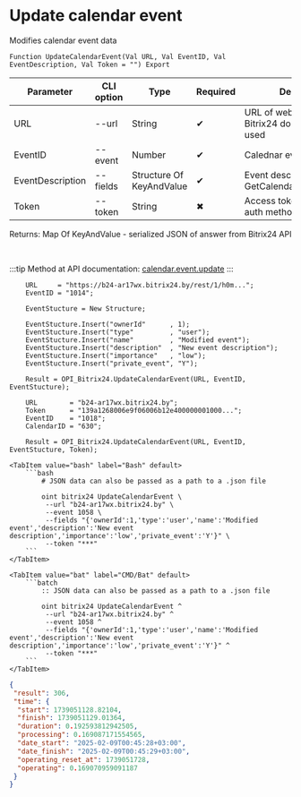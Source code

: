 ﻿---
sidebar_position: 2
---


# Update calendar event
 Modifies calendar event data



`Function UpdateCalendarEvent(Val URL, Val EventID, Val EventDescription, Val Token = "") Export`

  | Parameter | CLI option | Type | Required | Description |
  |-|-|-|-|-|
  | URL | --url | String | &#x2714; | URL of webhook or a Bitrix24 domain, when token used |
  | EventID | --event | Number | &#x2714; | Calednar event ID |
  | EventDescription | --fields | Structure Of KeyAndValue | &#x2714; | Event description. See GetCalendarEventsStructure |
  | Token | --token | String | &#x2716; | Access token, when app auth method used |

  
  Returns:  Map Of KeyAndValue - serialized JSON of answer from Bitrix24 API

<br/>

:::tip
Method at API documentation: [calendar.event.update](https://apidocs.bitrix24.ru/api-reference/calendar/calendar-event/calendar-event-update.html)
:::
<br/>



```bsl title="1C:Enterprise/OneScript code example"
    URL     = "https://b24-ar17wx.bitrix24.by/rest/1/h0m...";
    EventID = "1014";

    EventStucture = New Structure;

    EventStucture.Insert("ownerId"      , 1);
    EventStucture.Insert("type"         , "user");
    EventStucture.Insert("name"         , "Modified event");
    EventStucture.Insert("description"  , "New event description");
    EventStucture.Insert("importance"   , "low");
    EventStucture.Insert("private_event", "Y");

    Result = OPI_Bitrix24.UpdateCalendarEvent(URL, EventID, EventStucture);

    URL        = "b24-ar17wx.bitrix24.by";
    Token      = "139a1268006e9f06006b12e400000001000...";
    EventID    = "1018";
    CalendarID = "630";

    Result = OPI_Bitrix24.UpdateCalendarEvent(URL, EventID, EventStucture, Token);
```
 

 <Tabs>
  
    <TabItem value="bash" label="Bash" default>
        ```bash
            # JSON data can also be passed as a path to a .json file
            
            oint bitrix24 UpdateCalendarEvent \
             --url "b24-ar17wx.bitrix24.by" \
             --event 1058 \
             --fields "{'ownerId':1,'type':'user','name':'Modified event','description':'New event description','importance':'low','private_event':'Y'}" \
             --token "***"
        ```
    </TabItem>
  
    <TabItem value="bat" label="CMD/Bat" default>
        ```batch
            :: JSON data can also be passed as a path to a .json file
            
            oint bitrix24 UpdateCalendarEvent ^
             --url "b24-ar17wx.bitrix24.by" ^
             --event 1058 ^
             --fields "{'ownerId':1,'type':'user','name':'Modified event','description':'New event description','importance':'low','private_event':'Y'}" ^
             --token "***"
        ```
    </TabItem>
</Tabs>


```json title="Result"
{
 "result": 306,
 "time": {
  "start": 1739051128.82104,
  "finish": 1739051129.01364,
  "duration": 0.192593812942505,
  "processing": 0.169087171554565,
  "date_start": "2025-02-09T00:45:28+03:00",
  "date_finish": "2025-02-09T00:45:29+03:00",
  "operating_reset_at": 1739051728,
  "operating": 0.169070959091187
 }
}
```

